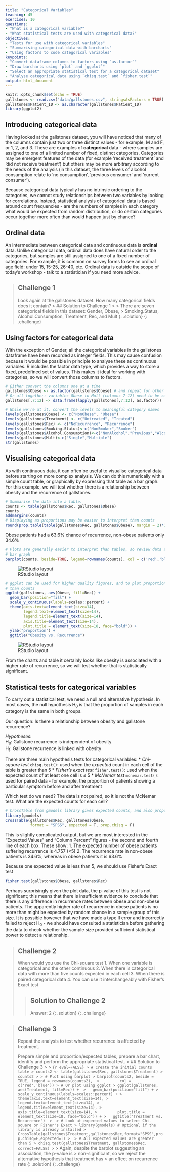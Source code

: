 ```yaml
---
title: "Categorical Variables"
teaching: 45
exercises: 10
questions:
- "What is a categorical variable?"
- "What statistical tests are used with categorical data?"
objectives:
- "Tests for use with categorical variables"
- "Summarising categorical data with barcharts"
- "Using factors to code categorical variables"
keypoints:
- "Convert dataframe columns to factors using `as.factor`"
- "Draw barcharts using `plot` and `ggplot`"
- "Select an appropriate statistical test for a categorical dataset"
- "Analyse categorical data using `chisq.test` and `fisher.test`"
output: html_document
---
```


```r
knitr::opts_chunk$set(echo = TRUE)
gallstones <- read.csv("data/gallstones.csv", stringsAsFactors = TRUE)
gallstones$Patient_ID <- as.character(gallstones$Patient_ID)
library(ggplot2)
```

## Introducing categorical data

Having looked at the gallstones dataset, you will have noticed that many of the
columns contain just two or three distinct values - for example, M and F, or 1,
2, and 3. These are examples of __categorical__ data - where samples are 
assigned to one of a limited number of fixed, distinct categories. Categories 
may be emergent features of the data (for example 'received treatment' and 'did 
not receive treatment') but others may be more arbitrary according to the needs
of the analysis (in this dataset, the three levels of alcohol consumption relate
to 'no consumption', 'previous consumer' and 'current consumer').

Because categorical data typically has no intrinsic ordering to the categories,
we cannot study relationships between two variables by looking for correlations.
Instead, statistical analysis of categorical data is based around count 
frequencies - are the numbers of samples in each category what would be expected
from random distribution, or do certain categories occur together more often
than would happen just by chance?

## Ordinal data

An intermediate between categorical data and continuous data is __ordinal__ 
data. Unlike categorical data, ordinal data does have natural order to the 
categories, but samples are still assigned to one of a fixed number of 
categories. For example, it is common on survey forms to see an ordinal age 
field: under 15, 15-25, 26-40, etc. Ordinal data is outside the scope of today's
workshop - talk to a statistician if you need more advice.

> ## Challenge 1
>
> Look again at the gallstones dataset. How many categorical fields does it 
> contain?
> > ## Solution to Challenge 1
> > 
> > There are seven categorical fields in this dataset: Gender, Obese, 
> > Smoking.Status, Alcohol.Consumption, Treatment, Rec, and Mult
> {: .solution}
{: .challenge}

## Using factors for categorical data

With the exception of Gender, all the categorical variables in the gallstones
dataframe have been recorded as integer fields. This may cause confusion because
it would be possible in principle to analyse these as continuous variables. R 
includes the factor data type, which provides a way to store a fixed, predefined
set of values. This makes it ideal for working with categories, so we will
convert those columns to factors.

```r
# Either convert the columns one at a time
gallstones$Obese <- as.factor(gallstones$Obese) # and repeat for other five
# Or all together: variables Obese to Mult (columns 7-12) need to be categorical
gallstones[,7:12] <- data.frame(lapply(gallstones[,7:12], as.factor))

# While we're at it, convert the levels to meaningful category names
levels(gallstones$Obese) <- c("NonObese", "Obese")
levels(gallstones$Treatment) <- c("Untreated", "Treated")
levels(gallstones$Rec) <- c("NoRecurrence", "Recurrence")
levels(gallstones$Smoking.Status)<-c("NonSmoker","Smoker")
levels(gallstones$Alcohol.Consumption)<-c("NonAlcohol","Previous","Alcohol")
levels(gallstones$Mult)<-c("Single","Multiple")
str(gallstones)
```

## Visualising categorical data

As with continuous data, it can often be useful to visualise categorical data
before starting on more complex analysis. We can do this numerically with a 
simple count table, or graphically by expressing that table as a bar graph. For
this example, we will test whether there is a relationship between obesity and 
the recurrence of gallstones.

```r
# Summarise the data into a table.
counts <- table(gallstones$Rec, gallstones$Obese)
counts
addmargins(counts)
# Displaying as proportions may be easier to interpret than counts
round(prop.table(table(gallstones$Rec, gallstones$Obese), margin = 2)*100,2) 
```

Obese patients had a 63.6% chance of recurrence, non-obese patients only 34.6%

```r
# Plots are generally easier to interpret than tables, so review data as a 
# bar graph
barplot(counts, beside=TRUE, legend=rownames(counts), col = c('red','blue'))
```
![RStudio layout](../fig/04-fig1.png)

```r
# ggplot can be used for higher quality figures, and to plot proportions rather
# than counts
ggplot(gallstones, aes(Obese, fill=Rec)) + 
  geom_bar(position="fill") +
  scale_y_continuous(labels=scales::percent) +
  theme(axis.text=element_text(size=14),
        legend.text=element_text(size=14),
        legend.title=element_text(size=14),
        axis.title=element_text(size=14),
        plot.title = element_text(size=18, face="bold")) +
  ylab("proportion") +
  ggtitle("Obesity vs. Recurrence") 

```
![RStudio layout](../fig/04-fig2.png)

From the charts and table it certainly looks like obesity is associated with a
higher rate of recurrence, so we will test whether that is statistically
significant.

## Statistical tests for categorical variables

To carry out a statistical test, we need a null and alternative hypothesis. In 
most cases, the null hypothesis H<sub>0</sub> is that the proportion of samples
in each category is the same in both groups. 

Our question: Is there a relationship between obesity and gallstone recurrence?

_Hypotheses_:  
  H<sub>0</sub>: Gallstone recurrence is independent of obesity  
  H<sub>1</sub>: Gallstone recurrence is linked with obesity  

There are three main hypothesis tests for categorical variables:
* *Chi-square test* `chisq.test()`: used when the _expected_ count in each cell
of the table is greater than 5
* *Fisher's exact test* `fisher.test()`: used when the expected count of at
least one cell is ≤ 5
* *McNemar test* `mcnemar.test()`: used for paired data - for example, the
proportion of patients showing a particular symptom before and after treatment

Which test do we need? The data is not paired, so it is not the McNemar test.
What are the expected counts for each cell?

```r
# CrossTable from gmodels library gives expected counts, and also proportions
library(gmodels)
CrossTable(gallstones$Rec, gallstones$Obese, 
           format = "SPSS", expected = T, prop.chisq = F)
```

This is slightly complicated output, but we are most interested in the "Expected 
Values" and "Column Percent" figures - the second and fourth line of each box. 
These show: 
1. The expected number of obese patients suffering recurrence is 4.757 (<5)
2. The recurrence rate in non-obese patients is 34.6%, whereas in obese patients 
it is 63.6%

Because one expected value is less than 5, we should use Fisher's Exact test
```r
fisher.test(gallstones$Obese, gallstones$Rec)
```
Perhaps surprisingly given the plot data, the p-value of this test is not 
significant; this means that there is insufficient evidence to conclude that
there is any difference in recurrence rates between obese and
non-obese patients. The apparently higher rate of recurrence in obese patients
is no more than might be expected by random chance in a sample group of this
size. It is possible however that we have made a type II error and incorrectly
failed to reject H<sub>0</sub> - we should have consulted a statistician before
gathering the data to check whether the sample size provided sufficient
statistical power to detect a relationship.

> ## Challenge 2
> 
> When would you use the Chi-square test
> 1. When one variable is categorical and the other continuous
> 2. When there is categorical data with more than five counts expected in each 
> cell
> 3. When there is paired categorical data
> 4. You can use it interchangeably with Fisher's Exact test
> 
> > ## Solution to Challenge 2
> > 
> > Answer: 2
> {: .solution}
{: .challenge}

> ## Challenge 3
> Repeat the analysis to test whether recurrence is affected by treatment. 
> 
> Prepare simple and proportion/expected tables, prepare a bar chart, identify 
> and perform the appropriate statistical test.
> > ## Solution to Challenge 3
> > 
> > ```{r eval=FALSE}
> > # Create the initial counts table
> > counts2 <- table(gallstones$Rec, gallstones$Treatment)
> > counts2
> >
> > # Plot using barplot
> > barplot(counts2, beside = TRUE, legend = rownames(counts2), 
> >         col = c('red','blue'))
> > # Or plot using ggplot
> > ggplot(gallstones, aes(Treatment, fill=Rec)) + 
> >   geom_bar(position="fill") +
> >   scale_y_continuous(labels=scales::percent) +
> >   theme(axis.text=element_text(size=14),
> >         legend.text=element_text(size=14),
> >         legend.title=element_text(size=14),
> >         axis.title=element_text(size=14),
> >         plot.title = element_text(size=18, face="bold")) +
> >   ggtitle("Treatment vs. Recurrence") 
> > 
> > # Look at expected values to select Chi-square or Fisher's Exact
> > library(gmodels) # Optional if the library is already installed
> > CrossTable(gallstones$Treatment,gallstones$Rec,format="SPSS",prop.chisq=F,expected=T)
> > 
> > # All expected values are greater than 5
> > chisq.test(gallstones$Treatment, gallstones$Rec, correct=FALSE)
> > ```
> > Again, despite the barplot suggesting an association, the p-value is 
> > non-significant, so we reject the alternative hypothesis that treatment has
> > an effect on recurrence rate
> {: .solution}
{: .challenge}

